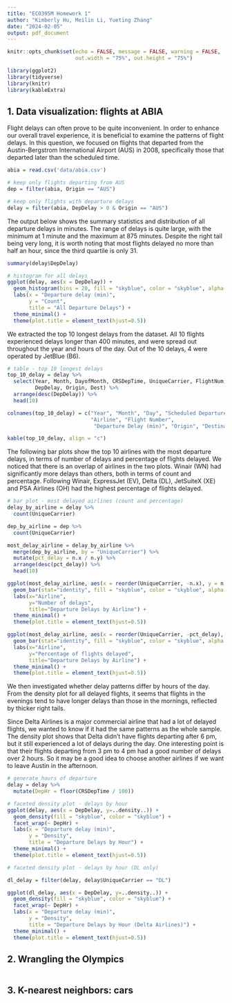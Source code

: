 ```yaml
---
title: "ECO395M Homework 1"
author: "Kimberly Hu, Meilin Li, Yueting Zhang"
date: "2024-02-05"
output: pdf_document
---
```


```r
knitr::opts_chunk$set(echo = FALSE, message = FALSE, warning = FALSE,
                      out.width = "75%", out.height = "75%")

```

```r

library(ggplot2)
library(tidyverse)
library(knitr)
library(kableExtra)

```

## 1. Data visualization: flights at ABIA

Flight delays can often prove to be quite inconvenient. In order to enhance our overall travel experience, it is beneficial to examine the patterns of flight delays. In this question, we focused on flights that departed from the Austin-Bergstrom International Airport (AUS) in 2008, specifically those that departed later than the scheduled time.

```r

abia = read.csv('data/abia.csv')

# keep only flights departing from AUS
dep = filter(abia, Origin == "AUS")

# keep only flights with departure delays
delay = filter(abia, DepDelay > 0 & Origin == "AUS")

```

The output below shows the summary statistics and distribution of all departure delays in minutes. The range of delays is quite large, with the minimum at 1 minute and the maximum at 875 minutes. Despite the right tail being very long, it is worth noting that most flights delayed no more than half an hour, since the third quartile is only 31.

```r

summary(delay$DepDelay)

# histogram for all delays
ggplot(delay, aes(x = DepDelay)) +
  geom_histogram(bins = 20, fill = "skyblue", color = "skyblue", alpha = 0.9) +
  labs(x = "Departure delay (min)",
       y = "Count",
       title = "All Departure Delays") +
  theme_minimal() +
  theme(plot.title = element_text(hjust=0.5))

```

We extracted the top 10 longest delays from the dataset. All 10 flights experienced delays longer than 400 minutes, and were spread out throughout the year and hours of the day. Out of the 10 delays, 4 were operated by JetBlue (B6). 

```r

# table - top 10 longest delays
top_10_delay = delay %>%
  select(Year, Month, DayofMonth, CRSDepTime, UniqueCarrier, FlightNum, 
         DepDelay, Origin, Dest) %>%
  arrange(desc(DepDelay)) %>%
  head(10)

colnames(top_10_delay) = c("Year", "Month", "Day", "Scheduled Departure", 
                           "Airline", "Flight Number", 
                            "Departure Delay (min)", "Origin", "Destination")

kable(top_10_delay, align = "c")


```

The following bar plots show the top 10 airlines with the most departure delays, in terms of number of delays and percentage of flights delayed. We noticed that there is an overlap of airlines in the two plots. Winair (WN) had significantly more delays than others, both in terms of count and percentage. Following Winair, ExpressJet (EV), Delta (DL), JetSuiteX (XE) and PSA Airlines (OH) had the highest percentage of flights delayed.  

```r

# bar plot - most delayed airlines (count and percentage)
delay_by_airline = delay %>%
  count(UniqueCarrier)

dep_by_airline = dep %>%
  count(UniqueCarrier)

most_delay_airline = delay_by_airline %>%
  merge(dep_by_airline, by = "UniqueCarrier") %>%
  mutate(pct_delay = n.x / n.y) %>%
  arrange(desc(pct_delay)) %>%
  head(10)

ggplot(most_delay_airline, aes(x = reorder(UniqueCarrier, -n.x), y = n.x)) +
  geom_bar(stat="identity", fill = "skyblue", color = "skyblue", alpha = 0.9) +
  labs(x="Airline",
       y="Number of delays",
       title="Departure Delays by Airline") +
  theme_minimal() +
  theme(plot.title = element_text(hjust=0.5))

```
```r

ggplot(most_delay_airline, aes(x = reorder(UniqueCarrier, -pct_delay), y = pct_delay)) +
  geom_bar(stat="identity", fill = "skyblue", color = "skyblue", alpha = 0.9) +
  labs(x="Airline",
       y="Percentage of flights delayed",
       title="Departure Delays by Airline") +
  theme_minimal() +
  theme(plot.title = element_text(hjust=0.5))

```

We then investigated whether delay patterns differ by hours of the day. From the density plot for all delayed flights, it seems that flights in the evenings tend to have longer delays than those in the mornings, reflected by thicker right tails. 

Since Delta Airlines is a major commercial airline that had a lot of delayed flights, we wanted to know if it had the same patterns as the whole sample. The density plot shows that Delta didn't have flights departing after 6 pm, but it still experienced a lot of delays during the day. One interesting point is that their flights departing from 3 pm to 4 pm had a good number of delays over 2 hours. So it may be a good idea to choose another airlines if we want to leave Austin in the afternoon. 

```r

# generate hours of departure
delay = delay %>%
  mutate(DepHr = floor(CRSDepTime / 100))

# faceted density plot - delays by hour
ggplot(delay, aes(x = DepDelay, y=..density..)) +
  geom_density(fill = "skyblue", color = "skyblue") +
  facet_wrap(~ DepHr) +
  labs(x = "Departure delay (min)",
       y = "Density",
       title = "Departure Delays by Hour") +
  theme_minimal() +
  theme(plot.title = element_text(hjust=0.5))

```

```r

# faceted density plot - delays by hour (DL only)

dl_delay = filter(delay, delay$UniqueCarrier == "DL")

ggplot(dl_delay, aes(x = DepDelay, y=..density..)) +
  geom_density(fill = "skyblue", color = "skyblue") +
  facet_wrap(~ DepHr) +
  labs(x = "Departure delay (min)",
       y = "Density",
       title = "Departure Delays by Hour (Delta Airlines)") +
  theme_minimal() +
  theme(plot.title = element_text(hjust=0.5))

```


## 2. Wrangling the Olympics

```r

```


## 3. K-nearest neighbors: cars

```r



```




